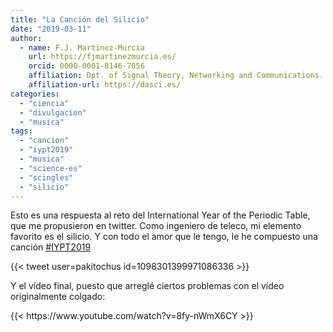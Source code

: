 ```yaml
---
title: "La Canción del Silicio"
date: "2019-03-11"
author:
  - name: F.J. Martinez-Murcia
    url: https://fjmartinezmurcia.es/
    orcid: 0000-0001-8146-7056
    affiliation: Dpt. of Signal Theory, Networking and Communications. University of Granada & DaSCI. 
    affiliation-url: https://dasci.es/ 
categories: 
  - "ciencia"
  - "divulgacion"
  - "musica"
tags: 
  - "cancion"
  - "iypt2019"
  - "musica"
  - "science-es"
  - "scingles"
  - "silicio"
---
```


Esto es una respuesta al reto del International Year of the Periodic Table, que me propusieron en twitter. Como ingeniero de teleco, mi elemento favorito es el silicio. Y con todo el amor que le tengo, le he compuesto una canción [#IYPT2019](https://www.facebook.com/hashtag/iypt2019?source=feed_text&epa=HASHTAG)

{{< tweet user=pakitochus id=1098301399971086336 >}}

Y el vídeo final, puesto que arreglé ciertos problemas con el vídeo originalmente colgado: 

::: {.column-page}
{{< https://www.youtube.com/watch?v=8fy-nWmX6CY >}}
:::



